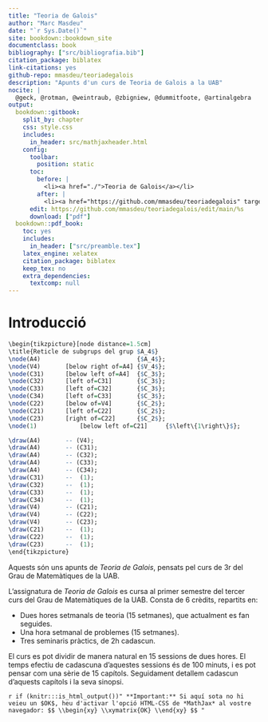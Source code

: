 ```yaml
---
title: "Teoria de Galois"
author: "Marc Masdeu"
date: "`r Sys.Date()`"
site: bookdown::bookdown_site
documentclass: book
bibliography: ["src/bibliografia.bib"]
citation_package: biblatex
link-citations: yes
github-repo: mmasdeu/teoriadegalois
description: "Apunts d'un curs de Teoria de Galois a la UAB"
nocite: | 
  @geck, @rotman, @weintraub, @zbigniew, @dummitfoote, @artinalgebra
output:
  bookdown::gitbook:
    split_by: chapter
    css: style.css
    includes:
      in_header: src/mathjaxheader.html
    config:
      toolbar:
        position: static
      toc:
        before: |
          <li><a href="./">Teoria de Galois</a></li>
        after: |
          <li><a href="https://github.com/mmasdeu/teoriadegalois" target="blank">Publicat amb bookdown</a></li>
      edit: https://github.com/mmasdeu/teoriadegalois/edit/main/%s
      download: ["pdf"]
  bookdown::pdf_book:
    toc: yes
    includes:
      in_header: ["src/preamble.tex"]
    latex_engine: xelatex
    citation_package: biblatex
    keep_tex: no
    extra_dependencies:
      textcomp: null
---
```


# Introducció {-}


```r
\begin{tikzpicture}[node distance=1.5cm]
\title{Reticle de subgrups del grup $A_4$}
\node(A4)                           {$A_4$};
\node(V4)       [below right of=A4] {$V_4$};
\node(C31)      [below left of=A4]  {$C_3$};
\node(C32)      [left of=C31]       {$C_3$};
\node(C33)      [left of=C32]       {$C_3$};
\node(C34)      [left of=C33]       {$C_3$};
\node(C22)      [below of=V4]       {$C_2$};
\node(C21)      [left of=C22]       {$C_2$};
\node(C23)      [right of=C22]      {$C_2$};
\node(1)            [below left of=C21]     {$\left\{1\right\}$};

\draw(A4)       -- (V4);
\draw(A4)       -- (C31);
\draw(A4)       -- (C32);
\draw(A4)       -- (C33);
\draw(A4)       -- (C34);
\draw(C31)      --  (1);
\draw(C32)      --  (1);
\draw(C33)      --  (1);
\draw(C34)      --  (1);
\draw(V4)       -- (C21);
\draw(V4)       -- (C22);
\draw(V4)       -- (C23);
\draw(C21)      --  (1);
\draw(C22)      --  (1);
\draw(C23)      --  (1);
\end{tikzpicture}
```

Aquests són uns apunts de *Teoria de Galois*, pensats pel curs de 3r del Grau de Matemàtiques de la UAB.

L'assignatura de *Teoria de Galois* es cursa al primer semestre del tercer curs del Grau de Matemàtiques de la UAB. Consta de 6 crèdits, repartits en:

- Dues hores setmanals de teoria (15 setmanes), que actualment es fan seguides.
- Una hora setmanal de problemes (15 setmanes).
- Tres seminaris pràctics, de 2h cadascun.

El curs es pot dividir de manera natural en 15 sessions de dues hores. El temps efectiu de cadascuna d'aquestes sessions és de 100 minuts, i es pot pensar com una sèrie de 15 capítols. Seguidament detallem cadascun d'aquests capítols i la seva sinopsi.


`r if (knitr:::is_html_output())"
**Important:** Si aquí sota no hi veieu un $OK$, heu d'activar l'opció HTML-CSS de *MathJax* al vostre navegador:
$$
\\begin{xy}
\\xymatrix{OK}
\\end{xy}
$$
"`
